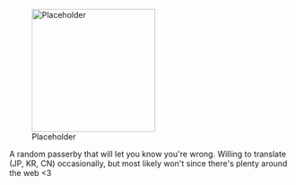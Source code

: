 [[File:Placeholder|thumb|220px]]

A random passerby that will let you know you're wrong. Willing to translate (JP, KR, CN) occasionally, but most likely won't since there's plenty around the web <3